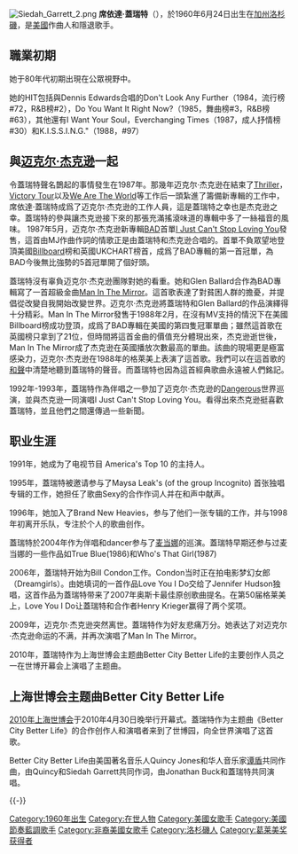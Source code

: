 {{unreferenced|time=2010-05-01T06:14:37+00:00}}
{{review}}
{{noteTA
|G1=Show
|G2=Music
|1=zh-hans:席依达; zh-hant:席依達; zh-hk:詩達;
|2=zh-hans:盖瑞特; zh-hant:蓋瑞特; zh-hk:嘉烈特;
|3=zh-hans:杰克逊;zh-hant:傑克遜;zh-tw:傑克森;zh-hk:米高積遜;zh-mo:米高積遜;
}}
[[File:Siedah_Garrett_2.png|thumb]]
'''席依達·蓋瑞特'''（{{lang-en|Siedah Garrett}}），於1960年6月24日出生在[[加州|加州]][[洛杉磯|洛杉磯]]，是[[美國|美國]]作曲人和隱退歌手。

== 職業初期 ==
她于80年代初期出現在公眾視野中。

她的HIT包括與Dennis Edwards合唱的Don't Look Any Further（1984，流行榜#72，R&B榜#2），Do You Want It Right Now?（1985，舞曲榜#3，R&B榜#63），其他還有I Want Your Soul，Everchanging Times（1987，成人抒情榜#30）和K.I.S.S.I.N.G."（1988，#97）

== 與[[迈克尔·杰克逊|迈克尔·杰克逊]]一起 ==
令蓋瑞特聲名鵲起的事情發生在1987年。那幾年迈克尔·杰克逊在結束了[[Thriller|Thriller]]，[[Victory_Tour|Victory Tour]]以及[[We_Are_The_World|We Are The World]]等工作后一頭紮進了籌備新專輯的工作中，席依達·蓋瑞特成爲了迈克尔·杰克逊的工作人員，這是蓋瑞特之幸也是杰克逊之幸。蓋瑞特的參與讓杰克逊接下來的那張充滿搖滾味道的專輯中多了一絲福音的風味。
1987年5月，迈克尔·杰克逊新專輯[[BAD|BAD]]首單[[I_Just_Can't_Stop_Loving_You|I Just Can't Stop Loving You]]發售，這首由MJ作曲作詞的情歌正是由蓋瑞特和杰克逊合唱的。首單不負眾望地登頂美國[[Billboard|Billboard]]榜和英國UKCHART榜首，成爲了BAD專輯的第一首冠單，為BAD今後無比強勢的5首冠單開了個好頭。

蓋瑞特沒有辜負迈克尔·杰克逊團隊對她的看重。她和Glen Ballard合作為BAD專輯寫了一首超級金曲[[Man_In_The_Mirror|Man In The Mirror]]。這首歌表達了對貧困人群的擔憂，并提倡從改變自我開始改變世界。迈克尔·杰克逊將蓋瑞特和Glen Ballard的作品演繹得十分精彩。Man In The Mirror發售于1988年2月，在沒有MV支持的情況下在美國Billboard榜成功登頂，成爲了BAD專輯在美國的第四隻冠軍單曲；雖然這首歌在英國榜只拿到了21位，但時間將這首金曲的價值充分體現出來，杰克逊逝世後，Man In The Mirror成了杰克逊在英國播放次數最高的單曲。該曲的現場更是極富感染力，迈克尔·杰克逊在1988年的格萊美上表演了這首歌。我們可以在這首歌的[[和聲歌手|和聲]]中清楚地聽到蓋瑞特的聲音。而蓋瑞特也因為這首經典歌曲永遠被人們銘記。

1992年-1993年，蓋瑞特作為伴唱之一參加了迈克尔·杰克逊的[[Dangerous|Dangerous]]世界巡演，並與杰克逊一同演唱I Just Can't Stop Loving You。看得出來杰克逊挺喜歡蓋瑞特，並且他們之間還傳過一些新聞。

== 职业生涯 ==

1991年，她成为了电视节目 America's Top 10 的主持人。

1995年，蓋瑞特被邀请参与了Maysa Leak's (of the group Incognito) 首张独唱专辑的工作，她担任了歌曲Sexy的合作作词人并在和声中献声。

1996年，她加入了Brand New Heavies，参与了他们一张专辑的工作，并与1998年初离开乐队，专注於个人的歌曲创作。

蓋瑞特於2004年作为伴唱和dancer参与了[[麦当娜|麦当娜]]的巡演。蓋瑞特早期还参与过麦当娜的一些作品如True Blue(1986)和Who's That Girl(1987)

2006年，蓋瑞特开始为Bill Condon工作。Condon当时正在拍电影梦幻女郎（Dreamgirls）。由她填词的一首作品Love You I Do交给了Jennifer Hudson独唱，这首作品为蓋瑞特带来了2007年奥斯卡最佳原创歌曲提名。在第50届格莱美上，Love You I Do让蓋瑞特和合作者Henry Krieger赢得了两个奖项。

2009年，迈克尔·杰克逊突然离世。蓋瑞特作为好友悲痛万分。她表达了对迈克尔·杰克逊命运的不满，并再次演唱了Man In The Mirror。

2010年，蓋瑞特作为上海世博会主题曲Better City Better Life的主要创作人员之一在世博开幕会上演唱了主题曲。

== 上海世博会主题曲Better City Better Life ==

[[2010年上海世博会|2010年上海世博会]]于2010年4月30日晚举行开幕式。蓋瑞特作为主题曲《Better City Better Life》的合作创作人和演唱者来到了世博园，向全世界演唱了这首歌。

Better City Better Life由美国著名音乐人Quincy Jones和华人音乐家[[谭盾|谭盾]]共同作曲，由Quincy和Siedah Garrett共同作词，由Jonathan Buck和蓋瑞特共同演唱。

{{-}}
{{Authority control}}
{{DEFAULTSORT:Garrett, Siedah}}

[[Category:1960年出生|Category:1960年出生]]
[[Category:在世人物|Category:在世人物]]
[[Category:美國女歌手|Category:美國女歌手]]
[[Category:美國節奏藍調歌手|Category:美國節奏藍調歌手]]
[[Category:非裔美國女歌手|Category:非裔美國女歌手]]
[[Category:洛杉磯人|Category:洛杉磯人]]
[[Category:葛莱美奖获得者|Category:葛莱美奖获得者]]
